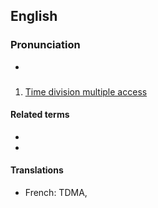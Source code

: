 ==English==
{{wikipedia}}

===Pronunciation===
* {{audio|en-us-TDMA.ogg|Audio (US)|lang=en}}

==={{abbreviation-old|en}}===
{{en-abbr}}

# [[time division multiple access|Time division multiple access]]

====Related terms====
* {{l|en|FDMA}}
* {{l|en|CDMA}}

====Translations====
{{trans-top|time division multiple access}}
* French: TDMA, {{t|fr|accès multiple à répartition dans le temps}}
{{trans-mid}}
{{trans-bottom}}